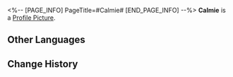 <%-- [PAGE_INFO]
PageTitle=#Calmie#
[END_PAGE_INFO] --%>
{{Stub|Location information}}
{{Item Infobox
|id          = 223255
|image       = Dreamscape Pass Sticker Calmie.png
|type        = Dreamscape Pass Sticker
|type2       = Talking Clock Stickers
|invCategory = 
|rarity      = 4
|effect      = Digital stickers that can be used to decorate the pages of the Dreamtour Handbook. They come in many different styles.
|description = 
|source1     = [[Obtain three "Calm" Gears]]
}}
{{Description|At ten o'clock. Still as an undisturbed lake.}}
'''Calmie''' is a [[Profile Picture]].

==Other Languages==
{{Other Languages
|en   = Calmie
|zhs  = 镇静小子
|zht  = 鎮靜小子
|ja   = サイレントボーイ
|ko   = 평온한 소년
|es   = Tranqui
|fr   = Calmouille
|ru   = Тихоня
|th   = เจ้าหนูจอมสงบนิ่ง
|vi   = Cậu Bé Điềm Tĩnh
|de   = Ruhigi
|id   = Clockie Tenang
|pt   = Calmin
}}

==Change History==
{{Change History|2.0}}